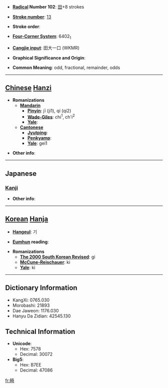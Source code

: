 * '''[[Wiktionary:Chinese radical index| Radical]] Number 102''': [[Wiktionary:Chinese radical index 田|田]]+8 strokes

* '''[[Wiktionary:Chinese total strokes index|Stroke number]]''': [[Wiktionary:Chinese total strokes index 13|13]]

* '''Stroke order''': 

* '''[[Wiktionary:Chinese four corner index|Four-Corner System]]''': 6402<sub>1</sub>

* '''[[Wiktionary:Chinese Cangjie index|Cangjie input]]''': 田大一口 (WKMR)

* '''Graphical Significance and Origin''': 

* '''Common Meaning''': odd, fractional, remainder, odds

----

== [[Chinese]] [[Hanzi]] ==

* '''Romanizations'''
** '''[[Mandarin]]'''
*** '''[[Pinyin]]''': jī (ji1), qí (qi2)
*** '''[[Wade-Giles]]''': chi<sup>1</sup>, ch'i<sup>2</sup>
*** '''[[Yale]]''': 
** '''[[Cantonese]]'''
*** '''[[Jyutping]]''':
*** '''[[Penkyamp]]''': 
*** '''[[Yale]]''': gei1

* '''Other info''': 

----

==Japanese==
===[[Kanji]]===
{{kanji|on readings=[[き]] (ki)|kun readings=[[はした]] (hashita), [[めずらしい]] (mezurashii), [[かたわ]] (katawa)}}

* '''Other info''':  

----

== [[Korean]] [[Hanja]] ==

* '''[[Hangeul]]''': 기

* '''[[Eumhun]] reading''': 

* '''Romanizations'''
** '''[[The 2000 South Korean Revised Romanization|The 2000 South Korean Revised]]''': gi
** '''[[McCune-Reischauer]]''': ki
** '''[[Yale]]''': ki

----

== Dictionary Information ==

* KangXi: 0765.030
* Morobashi: 21893
* Dae Jaweon: 1176.030
* Hanyu Da Zidian: 42545.130

== Technical Information ==

* '''Unicode''':
** Hex: 7578
** Decimal: 30072
* '''Big5''':
** Hex: B7EE
** Decimal: 47086

[[fr:畸]]